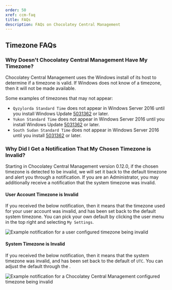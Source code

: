 ---
order: 50
xref: ccm-faq
title: FAQs
description: FAQs on Chocolatey Central Management
---

## Timezone FAQs

### Why Doesn't Chocolatey Central Management Have My Timezone?

Chocolatey Central Management uses the Windows install of its host to determine if a timezone is valid. If Windows does not know of a timezone, then it will not be made available.

Some examples of timezones that may not appear:

* `Qyzylorda Standard Time` does not appear in Windows Server 2016 until you install Windows Update [5031362](https://support.microsoft.com/en-us/topic/october-10-2023-kb5031362-os-build-14393-6351-0c6e713e-3d6a-4593-8a75-af0a605f249c) or later.
* `Yukon Standard Time` does not appear in Windows Server 2016 until you install Windows Update [5031362](https://support.microsoft.com/en-us/topic/october-10-2023-kb5031362-os-build-14393-6351-0c6e713e-3d6a-4593-8a75-af0a605f249c) or later.
* `South Sudan Standard Time` does not appear in Windows Server 2016 until you install [5031362](https://support.microsoft.com/en-us/topic/october-10-2023-kb5031362-os-build-14393-6351-0c6e713e-3d6a-4593-8a75-af0a605f249c) or later.

### Why Did I Get a Notification That My Chosen Timezone is Invalid?

Starting in Chocolatey Central Management version 0.12.0, if the chosen timezone is detected to be invalid, we will set it back to the default timezone and alert you through a notification. If you are an Administrator, you may additionally receive a notification that the system timezone was invalid.

#### User Account Timezone is Invalid

If you received the below notification, then it means that the timezone used for your user account was invalid, and has been set back to the default system timezone. You can pick your own default by clicking the user menu in the top right and selecting `My Settings`.


![Example notification for a user configured timezone being invalid](/images/ccm-manual/notifications/user-timezone-invalid.png)


#### System Timezone is Invalid

If you received the below notification, then it means that the system timezone was invalid, and has been set back to the default of `UTC`. You can adjust the default through the <Xref title="Settings page" value="ccm-administration-settings-general" />.

![Example notification for a Chocolatey Central Management configured timezone being invalid](/images/ccm-manual/notifications/system-timezone-invalid.png)
